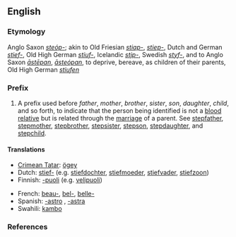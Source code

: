 ==English==

===Etymology===
Anglo Saxon ''[[steóp-]]''; akin to Old Friesian ''[[stiap-]]'', ''[[stiep-]]'', Dutch and German ''[[stief-]]'', Old High German ''[[stiuf-]]'', Icelandic ''[[stjp-]]'', Swedish ''[[styf-]]'', and to Anglo Saxon ''[[āstēpan]]'', ''[[āsteópan]]'', to deprive, bereave, as children of their parents, Old High German ''[[stiufen]]''

===Prefix===
{{infl|en|prefix}}

# A prefix used before ''father'', ''mother'', ''brother'', ''sister'', ''son'', ''daughter'', ''child'', and so forth, to indicate that the person being identified is not a [[blood relative]] but is related through the [[marriage]] of a parent. See [[stepfather]], [[stepmother]], [[stepbrother]], [[stepsister]], [[stepson]], [[stepdaughter]], and [[stepchild]].

====Translations====
{{trans-top|A prefix used to indicate that the person being identified is not a blood relative}}
* [[Crimean Tatar]]: [[ögey]]
* Dutch: [[stief-]] (e.g. [[stiefdochter]], [[stiefmoeder]], [[stiefvader]], [[stiefzoon]])
* Finnish: [[-puoli]] (e.g. [[velipuoli]])
{{trans-mid}}
* French: [[beau-]], [[bel-]], [[belle-]]
* Spanish: [[-astro]] {{m}}, [[-astra]] {{f}}
* Swahili: [[kambo]]
{{trans-bottom}}

===References===
{{R:Webster 1913}}